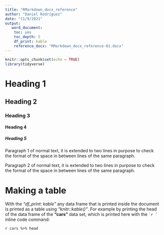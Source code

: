 ```yaml
---
title: "RMarkdown_docx_reference"
author: "Daniel Rodríguez"
date: "11/9/2021"
output:
   word_document:
    toc: yes
    toc_depth: 5
    df_print: kable
    reference_docx: "RMarkdown_docx_reference-01.docx"
---
```


```r
knitr::opts_chunk$set(echo = TRUE)
library(tidyverse)
```

# Heading 1
## Heading 2
### Heading 3
#### Heading 4
##### Heading 5
Paragraph 1 of normal text, it is extended to two lines in purpose to check the format of the space in between lines of the same paragraph.

Paragraph 2 of normal text, it is extended to two lines in purpose to check the format of the space in between lines of the same paragraph.

# Making a table

With the *"df_print: kable"*  any data frame that is printed inside the document is printed as a table using *"knitr::kable()"*.
For example by printing the head of the data frame of the **"cars"** data set, which is printed here with the *`` `r ` ``*  inline code command:

`r cars %>% head`
